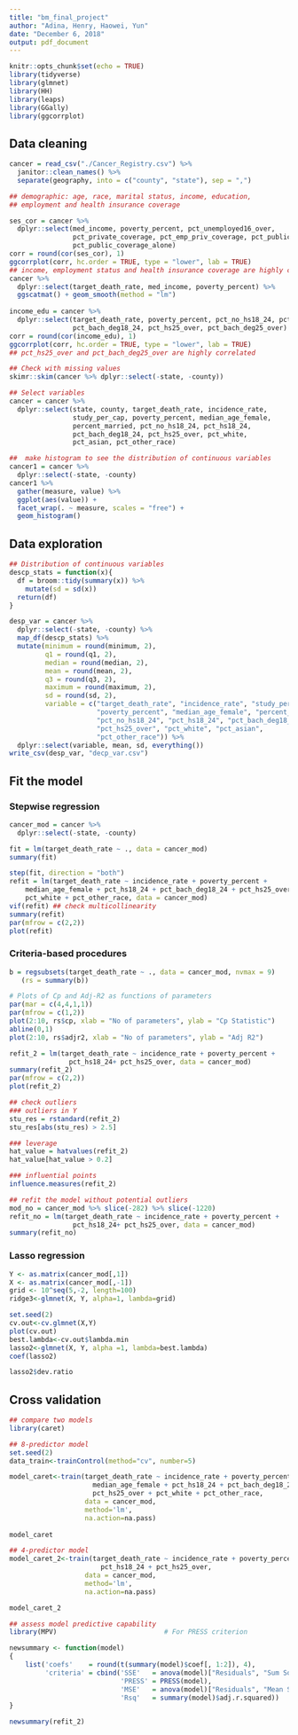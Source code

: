 ```yaml
---
title: "bm_final_project"
author: "Adina, Henry, Haowei, Yun"
date: "December 6, 2018"
output: pdf_document
---
```


```r
knitr::opts_chunk$set(echo = TRUE)
library(tidyverse)
library(glmnet)
library(HH)
library(leaps)
library(GGally)
library(ggcorrplot)
```

## Data cleaning 

```r
cancer = read_csv("./Cancer_Registry.csv") %>% 
  janitor::clean_names() %>% 
  separate(geography, into = c("county", "state"), sep = ",")

## demographic: age, race, marital status, income, education, 
## employment and health insurance coverage

ses_cor = cancer %>% 
  dplyr::select(med_income, poverty_percent, pct_unemployed16_over, 
                pct_private_coverage, pct_emp_priv_coverage, pct_public_coverage,
                pct_public_coverage_alone)
corr = round(cor(ses_cor), 1)
ggcorrplot(corr, hc.order = TRUE, type = "lower", lab = TRUE)
## income, employment status and health insurance coverage are highly correlated
cancer %>% 
  dplyr::select(target_death_rate, med_income, poverty_percent) %>% 
  ggscatmat() + geom_smooth(method = "lm")
  
income_edu = cancer %>% 
  dplyr::select(target_death_rate, poverty_percent, pct_no_hs18_24, pct_hs18_24, 
                pct_bach_deg18_24, pct_hs25_over, pct_bach_deg25_over)
corr = round(cor(income_edu), 1)
ggcorrplot(corr, hc.order = TRUE, type = "lower", lab = TRUE)
## pct_hs25_over and pct_bach_deg25_over are highly correlated

## Check with missing values
skimr::skim(cancer %>% dplyr::select(-state, -county))

## Select variables
cancer = cancer %>% 
  dplyr::select(state, county, target_death_rate, incidence_rate, 
                study_per_cap, poverty_percent, median_age_female, 
                percent_married, pct_no_hs18_24, pct_hs18_24, 
                pct_bach_deg18_24, pct_hs25_over, pct_white, 
                pct_asian, pct_other_race)

##  make histogram to see the distribution of continuous variables 
cancer1 = cancer %>% 
  dplyr::select(-state, -county)
cancer1 %>%
  gather(measure, value) %>%
  ggplot(aes(value)) +
  facet_wrap(. ~ measure, scales = "free") +
  geom_histogram()
```

## Data exploration

```r
## Distribution of continuous variables
descp_stats = function(x){
  df = broom::tidy(summary(x)) %>% 
    mutate(sd = sd(x))
  return(df)
}

desp_var = cancer %>% 
  dplyr::select(-state, -county) %>% 
  map_df(descp_stats) %>%
  mutate(minimum = round(minimum, 2),
         q1 = round(q1, 2),
         median = round(median, 2), 
         mean = round(mean, 2),
         q3 = round(q3, 2),
         maximum = round(maximum, 2),
         sd = round(sd, 2),    
         variable = c("target_death_rate", "incidence_rate", "study_per_cap",
                      "poverty_percent", "median_age_female", "percent_married",
                      "pct_no_hs18_24", "pct_hs18_24", "pct_bach_deg18_24",
                      "pct_hs25_over", "pct_white", "pct_asian", 
                      "pct_other_race")) %>% 
  dplyr::select(variable, mean, sd, everything())
write_csv(desp_var, "decp_var.csv")

```

## Fit the model

### Stepwise regression

```r
cancer_mod = cancer %>% 
  dplyr::select(-state, -county)

fit = lm(target_death_rate ~ ., data = cancer_mod)
summary(fit)

step(fit, direction = "both")
refit = lm(target_death_rate ~ incidence_rate + poverty_percent + 
    median_age_female + pct_hs18_24 + pct_bach_deg18_24 + pct_hs25_over + 
    pct_white + pct_other_race, data = cancer_mod)
vif(refit) ## check multicollinearity
summary(refit)
par(mfrow = c(2,2))
plot(refit)
```

### Criteria-based procedures

```r
b = regsubsets(target_death_rate ~ ., data = cancer_mod, nvmax = 9)
   (rs = summary(b))

# Plots of Cp and Adj-R2 as functions of parameters
par(mar = c(4,4,1,1))
par(mfrow = c(1,2))
plot(2:10, rs$cp, xlab = "No of parameters", ylab = "Cp Statistic")
abline(0,1)
plot(2:10, rs$adjr2, xlab = "No of parameters", ylab = "Adj R2")

refit_2 = lm(target_death_rate ~ incidence_rate + poverty_percent + 
               pct_hs18_24+ pct_hs25_over, data = cancer_mod)
summary(refit_2)
par(mfrow = c(2,2))
plot(refit_2)

## check outliers
### outliers in Y
stu_res = rstandard(refit_2)
stu_res[abs(stu_res) > 2.5]

### leverage
hat_value = hatvalues(refit_2)
hat_value[hat_value > 0.2]

### influential points
influence.measures(refit_2)

## refit the model without potential outliers
mod_no = cancer_mod %>% slice(-282) %>% slice(-1220) 
refit_no = lm(target_death_rate ~ incidence_rate + poverty_percent + 
                pct_hs18_24+ pct_hs25_over, data = cancer_mod)
summary(refit_no)
```

### Lasso regression

```r
Y <- as.matrix(cancer_mod[,1])
X <- as.matrix(cancer_mod[,-1])
grid <- 10^seq(5,-2, length=100)
ridge3<-glmnet(X, Y, alpha=1, lambda=grid)

set.seed(2)
cv.out<-cv.glmnet(X,Y)
plot(cv.out)
best.lambda<-cv.out$lambda.min
lasso2<-glmnet(X, Y, alpha =1, lambda=best.lambda)
coef(lasso2)

lasso2$dev.ratio
```

## Cross validation

```r
## compare two models
library(caret)

## 8-predictor model
set.seed(2)
data_train<-trainControl(method="cv", number=5)

model_caret<-train(target_death_rate ~ incidence_rate + poverty_percent +
                     median_age_female + pct_hs18_24 + pct_bach_deg18_24 + 
                     pct_hs25_over + pct_white + pct_other_race, 
                   data = cancer_mod,
                   method='lm',
                   na.action=na.pass)
  
model_caret

## 4-predictor model
model_caret_2<-train(target_death_rate ~ incidence_rate + poverty_percent + 
                       pct_hs18_24 + pct_hs25_over,
                   data = cancer_mod,
                   method='lm',
                   na.action=na.pass)

model_caret_2

## assess model predictive capability
library(MPV)                           # For PRESS criterion

newsummary <- function(model)
{
    list('coefs'    = round(t(summary(model)$coef[, 1:2]), 4),
         'criteria' = cbind('SSE'   = anova(model)["Residuals", "Sum Sq"],
                            'PRESS' = PRESS(model),
                            'MSE'   = anova(model)["Residuals", "Mean Sq"],
                            'Rsq'   = summary(model)$adj.r.squared))
}

newsummary(refit_2)
```

